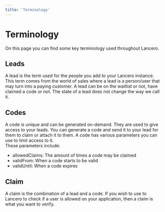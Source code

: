```yaml
---
title: 'Terminology'
---
```


# Terminology
On this page you can find some key terminology used throughout Lancero.

## Leads
A lead is the term used for the people you add to your Lancero instance. This term comes from the world of sales where a lead is a person/user that may turn into a paying customer.
A lead can be on the waitlist or not, have claimed a code or not. The state of a lead does not change the way we call it.

## Codes
A code is unique and can be generated on-demand. They are used to give access to your leads. You can generate a code and send it to your lead for them to claim or attach it to them. A code has various parameters you can use to limit access to it. <br/>
These parameters include:
- allowedClaims: The amount of times a code may be claimed
- validFrom: When a code starts to be valid
- validUntil: When a code expires

## Claim
A claim is the combination of a lead and a code. If you wish to use to Lancero to check if a user is allowed on your application, then a claim is what you want to verify.